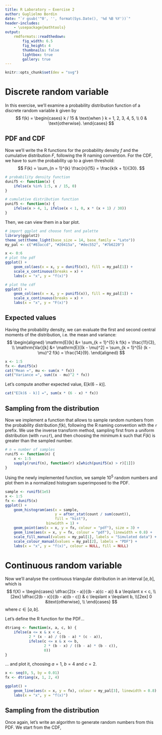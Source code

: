 ```yaml
---
title: R Laboratory – Exercise 2
author: Guglielmo Bordin
date: "`r gsub('^0', '', format(Sys.Date(), '%d %B %Y'))`"
header-includes:
    - \usepackage{mathtools}
output:
    rmdformats::readthedown:
        fig_width: 6.5
        fig_height: 4
        thumbnails: false
        lightbox: true
        gallery: true
---
```


```r
knitr::opts_chunk$set(dev = "svg")
```

# Discrete random variable
In this exercise, we’ll examine a probability distribution function of
a discrete random variable $k$ given by
$$
    f(k) =
    \begin{cases}
        k / 15 & \text{when } k = 1, 2, 3, 4, 5, \\
        0      & \text{otherwise}.
    \end{cases}
$$


## PDF and CDF
Now we’ll write the R functions for the probability density $f$ and the
cumulative distribution $F$, following the R naming convention. For the
CDF, we have to sum the probability up to a given threshold:
$$
    F(k) = \sum_{n = 1}^{k} \frac{n}{15} = \frac{k(k + 1)}{30}.  
$$

```r
# probability density function
dunif5 <- function(x) {
    ifelse(x %in% 1:5, x / 15, 0)
}

# cumulative distribution function
punif5 <- function(x) {
    ifelse(x > 4, 1, ifelse(x < 1, 0, x * (x + 1) / 30))
}
```

Then, we can view them in a bar plot.
```r
# import ggplot and choose font and palette
library(ggplot2)
theme_set(theme_light(base_size = 14, base_family = "Lato"))
my_pal <- c("#83accd", "#20415a", "#dec552", "#7b6220")
```

```r
x <- 0:6
# plot the pdf
ggplot() +
    geom_col(aes(x = x, y = dunif5(x)), fill = my_pal[1]) +
    scale_x_continuous(breaks = x) +
    labs(x = "x", y = "f(x)")
```

```r
# plot the cdf
ggplot() +
    geom_col(aes(x = x, y = punif5(x)), fill = my_pal[1]) +
    scale_x_continuous(breaks = x) +
    labs(x = "x", y = "F(x)")
```

## Expected values
Having the probability density, we can evaluate the first and second
central moments of the distribution, i.e. the mean and variance:
$$
\begin{aligned}
      \mathrm{E}[k] &= \sum_{k = 1}^{5} k f(k) = \frac{11}{3}, \\
    \mathrm{Var}[k] &= \mathrm{E}[(k - \mu)^2]
                     = \sum_{k = 1}^{5} (k - \mu)^2 f(k) = \frac{14}{9}.
\end{aligned}
$$

```r
x <- 1:5
fx <- dunif5(x)
cat("Mean =", mu <- sum(x * fx))
cat("Variance =", sum((x - mu)^2 * fx))
```

Let’s compute another expected value, $\mathrm{E}[k(6 - k)]$.
```r
cat("E[k(6 - k)] =", sum(x * (6 - x) * fx))
```

## Sampling from the distribution
Now we implement a function that allows to sample random numbers from 
the probability distribution $f(k)$, following the R naming convention
with the `r` prefix. We use the inverse transform method, sampling
first from a uniform distribution (with `runif`), and then choosing the
minimum $k$ such that $F(k)$ is greater than the sampled number.
```r
# n = number of samples
runif5 <- function(n) {
    x <- 1:5
    sapply(runif(n), function(r) x[which(punif5(x) > r)[1]])
}
```

Using the newly implemented function, we sample $10^5$ random numbers and
plot them in a normalized histogram superimposed to the PDF.
```r
sample <- runif5(1e5)
x <- 1:5
fx <- dunif5(x)
ggplot() +
    geom_histogram(aes(x = sample,
                       y = after_stat(count / sum(count)),
                       fill = "hist"),
                   binwidth = 1) +
    geom_point(aes(x = x, y = fx, colour = "pdf"), size = 3) +
    geom_line(aes(x = x, y = fx, colour = "pdf"), linewidth = 0.8) +
    scale_fill_manual(values = my_pal[1], labels = "Simulated data") +
    scale_colour_manual(values = my_pal[2], labels = "PDF") +
    labs(x = "x", y = "f(x)", colour = NULL, fill = NULL)
```

# Continuous random variable
Now we’ll analyse the continuous triangular distribution in an interval
$[a, b]$, which is
$$
    f(X) =
    \begin{cases}
        \dfrac{2(x - a)}{(b - a)(c - a)} & a \leqslant x < c, \\[2ex]
        \dfrac{2(b - x)}{(b - a)(b - c)} & c \leqslant x
                                             \leqslant b, \\[2ex]
                                       0 &\text{otherwise}, \\
    \end{cases}
$$
where $c \in [a, b]$.

Let’s define the R function for the PDF…
```r
dtriang <- function(x, a, c, b) {
    ifelse(a <= x & x < c,
           2 * (x - a) / ((b - a) * (c - a)),
           ifelse(c <= x & x <= b,
                  2 * (b - x) / ((b - a) * (b - c)),
                  0))
}
```

… and plot it, choosing $a = 1$, $b = 4$ and $c = 2$.
```r
x <- seq(0, 5, by = 0.01)
fx <- dtriang(x, 1, 2, 4)

ggplot() +
    geom_line(aes(x = x, y = fx), colour = my_pal[3], linewidth = 0.8) +
    labs(x = "x", y = "f(x)")
```

## Sampling from the distribution
Once again, let’s write an algorithm to generate random numbers from this
PDF. We start from the CDF,
